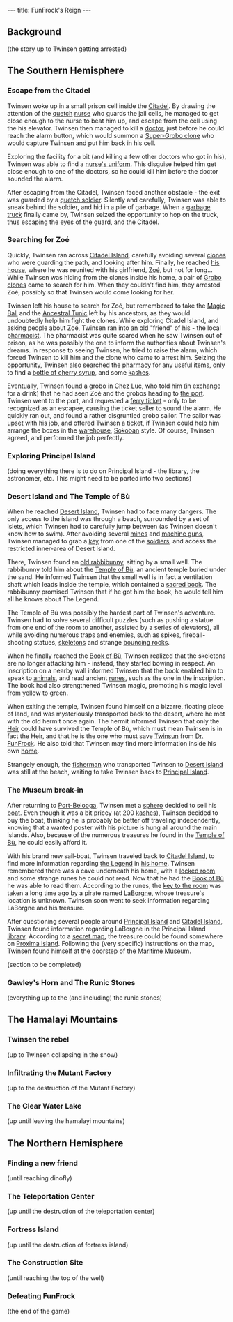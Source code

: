 ---
title: FunFrock's Reign
---

{{Quote|
Quote=Meanwhile, a young [[quetch]] named [[Twinsen]] has been having strange dreams...|
Character='''Little Big Adventure''' (or '''Relentless: Twinsen's Adventure''') introduction}}

==Background==
(the story up to Twinsen getting arrested)

==The Southern Hemisphere==

===Escape from the Citadel===
{{Quote|
Quote=Stop squirming, prisoner Twinsen!|
Character=Nurse}}
Twinsen woke up in a small prison cell inside the [[Citadel]]. By drawing the attention of the [[quetch]] [[nurse]] who guards the jail cells, he managed to get close enough to the nurse to beat him up, and escape from the cell using the his elevator. Twinsen then managed to kill a [[doctor]], just before he could reach the alarm button, which would summon a [[Super-Grobo clone]] who would capture Twinsen and put him back in his cell.

Exploring the facility for a bit (and killing a few other doctors who got in his), Twinsen was able to find a [[nurse's uniform]]. This disguise helped him get close enough to one of the doctors, so he could kill him before the doctor sounded the alarm.

After escaping from the Citadel, Twinsen faced another obstacle - the exit was guarded by a [[quetch soldier]]. Silently and carefully, Twinsen was able to sneak behind the soldier, and hid in a pile of garbage. When a [[garbage truck]] finally came by, Twinsen seized the opportunity to hop on the truck, thus escaping the eyes of the guard, and the Citadel.

===Searching for Zoé===
{{Quote|
Quote=I'm looking for a young girl. She is being escorted by two groboclones.|
Character=Twinsen}}
Quickly, Twinsen ran across [[Citadel Island]], carefully avoiding several [[clones]] who were guarding the path, and looking after him. Finally, he reached [[Twinsen's house|his house]], where he was reunited with his girlfriend, [[Zoé]], but not for long... While Twinsen was hiding from the clones inside his home, a pair of [[Grobo clone]]s came to search for him. When they couldn't find him, they arrested Zoé, possibly so that Twinsen would come looking for her.

Twinsen left his house to search for Zoé, but remembered to take the [[Magic Ball]] and the [[Ancestral Tunic]] left by his ancestors, as they would undoubtedly help him fight the clones. While exploring Citadel Island, and asking people about Zoé, Twinsen ran into an old "friend" of his - the local [[Pharmacist (Quetch)|pharmacist]]. The pharmacist was quite scared when he saw Twinsen out of prison, as he was possibly the one to inform the authorities about Twinsen's dreams. In response to seeing Twinsen, he tried to raise the alarm, which forced Twinsen to kill him and the clone who came to arrest him. Seizing the opportunity, Twinsen also searched the [[pharmacy]] for any useful items, only to find a [[bottle of cherry syrup]], and some [[kashes]]. 

Eventually, Twinsen found a [[grobo]] in [[Chez Luc]], who told him (in exchange for a drink) that he had seen Zoé and the grobos heading to [[Citadel Island Harbour|the port]]. Twinsen went to the port, and requested a [[ferry ticket]] - only to be recognized as an escapee, causing the ticket seller to sound the alarm. He quickly ran out, and found a rather disgruntled grobo sailor. The sailor was upset with his job, and offered Twinsen a ticket, if Twinsen could help him arrange the boxes in the [[warehouse]], [[wikipedia:Sokoban|Sokoban]] style. Of course, Twinsen agreed, and performed the job perfectly.

===Exploring Principal Island===
(doing everything there is to do on Principal Island - the library, the astronomer, etc. This might need to be parted into two sections)

===Desert Island and The Temple of Bù===
{{Quote|
Quote=The secret of [[The Legend]] can still be learned somewhere in the [[White Leaf Desert]].|
Character=A book in the [[library]] at [[Principal Island]]}}
When he reached [[Desert Island]], Twinsen had to face many dangers. The only access to the island was through a beach, surrounded by a set of islets, which Twinsen had to carefully jump between (as Twinsen doesn't know how to swim). After avoiding several [[mines]] and [[machine gun]]s, Twinsen managed to grab a [[key]] from one of the [[Terrain soldier|soldier]]s, and access the restricted inner-area of Desert Island.

There, Twinsen found an [[old rabbibunny]], sitting by a small well. The rabbibunny told him about the [[Temple of Bù]], an ancient temple buried under the sand. He informed Twinsen that the small well is in fact a ventilation shaft which leads inside the temple, which contained a [[Book of Bù|sacred book]]. The rabbibunny promised Twinsen that if he got him the book, he would tell him all he knows about The Legend.

The Temple of Bù was possibly the hardest part of Twinsen's adventure. Twinsen had to solve several difficult puzzles (such as pushing a statue from one end of the room to another, assisted by a series of elevators), all while avoiding numerous traps and enemies, such as spikes, fireball-shooting statues, [[skeleton]]s and strange [[bouncing rock]]s.

When he finally reached the [[Book of Bù]], Twinsen realized that the skeletons are no longer attacking him - instead, they started bowing in respect. An inscription on a nearby wall informed Twinsen that the book enabled him to speak to [[animals]], and read ancient [[runes]], such as the one in the inscription. The book had also strengthened Twinsen magic, promoting his magic level from yellow to green.

When exiting the temple, Twinsen found himself on a bizarre, floating piece of land, and was mysteriously transported back to the desert, where he met with the old hermit once again. The hermit informed Twinsen that only the [[Heir]] could have survived the Temple of Bù, which must mean Twinsen is in fact the Heir, and that he is the one who must save [[Twinsun]] from [[Dr. FunFrock]]. 
He also told that Twinsen may find more information inside his own [[Twinsen's house|home]].{{Mbnquote|id=229}}

Strangely enough, the [[fisherman]] who transported Twinsen to [[Desert Island]] was still at the beach, waiting to take Twinsen back to [[Principal Island]].

===The Museum break-in===
{{Quote|
Quote=[[the Heir's room|This room]] contains information and weapons that were amassed for generations to help the Heir who will, one day, be chosen from our descendants. The [[Key to the Heir's room|key]] to the room was passed down from generation to generation, but our ancestor [[Hégésippe]] was the last family member to retain the key. He was attacked and killed by the ruthless pirate [[LeBorgne]] during a sea voyage. Nobody knows where [[Leborgne's treasure]], which undoubtedly contains the golden key to the room, is today.|
Character=[[runes]] outside [[the Heir's room]]}}

After returning to [[Port-Belooga]], Twinsen met a [[sphero]] decided to sell his [[Catamaran|boat]]. Even though it was a bit pricey (at 200 [[kashes]]), Twinsen decided to buy the boat, thinking he is probably be better off traveling independently, knowing that a wanted poster with his picture is hung all around the main islands. Also, because of the numerous treasures he found in the [[Temple of Bù]], he could easily afford it.

With his brand new sail-boat, Twinsen traveled back to [[Citadel Island]], to find more information regarding [[the Legend]] in [[Twinsen's house|his home]]. Twinsen remembered there was a cave underneath his home, with a [[the Heir's room|locked room]] and some strange runes he could not read. Now that he had the [[Book of Bù]] he was able to read them. According to the runes, the [[Key to the Heir's room|key to the room]] was taken a long time ago by a pirate named [[LaBorgne]], whose treasure's location is unknown. Twinsen soon went to seek information regarding LaBorgne and his treasure.

After questioning several people around [[Principal Island]] and [[Citadel Island]], Twinsen found information regarding LaBorgne in the Principal Island [[library]]. According to a [[secret map of LaBorgne's treasure|secret map]], the treasure could be found somewhere on [[Proxima Island]]. Following the (very specific) instructions on the map, Twinsen found himself at the doorstep of the [[Maritime Museum]].

(section to be completed)

===Gawley's Horn and The Runic Stones===
(everything up to the (and including) the runic stones)

==The Hamalayi Mountains==

===Twinsen the rebel===
(up to Twinsen collapsing in the snow)

===Infiltrating the Mutant Factory===
(up to the destruction of the Mutant Factory)

===The Clear Water Lake===
(up until leaving the hamalayi mountains)

==The Northern Hemisphere==

===Finding a new friend===
(until reaching dinofly)

===The Teleportation Center===
(up until the destruction of the teleportation center)

===Fortress Island===
(up until the destruction of fortress island)

===The Construction Site===
(until reaching the top of the well)

===Defeating FunFrock===
(the end of the game)


{{stub}}